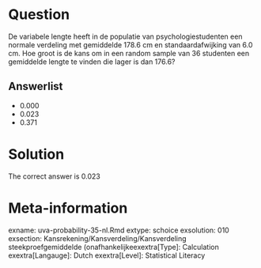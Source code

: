 Question
========

De variabele lengte heeft in de populatie van psychologiestudenten een normale verdeling met gemiddelde 178.6 cm en standaardafwijking van 6.0 cm. Hoe groot is de kans om in een random sample van 36 studenten een gemiddelde lengte te vinden die lager is dan 176.6? 

Answerlist
----------
* 0.000
* 0.023
* 0.371

Solution
========

The correct answer is 0.023 

Meta-information
================
exname: uva-probability-35-nl.Rmd 
extype: schoice 
exsolution: 010 
exsection: Kansrekening/Kansverdeling/Kansverdeling steekproefgemiddelde (onafhankelijkeexextra[Type]: Calculation
exextra[Langauge]: Dutch 
exextra[Level]: Statistical Literacy
